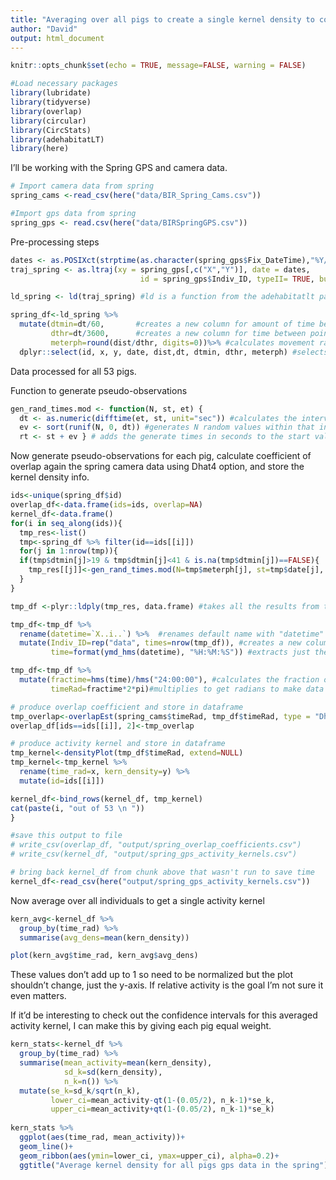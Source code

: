 ```yaml
---
title: "Averaging over all pigs to create a single kernel density to compare against camera data"
author: "David"
output: html_document
---
```


```r
knitr::opts_chunk$set(echo = TRUE, message=FALSE, warning = FALSE)
```

```r
#Load necessary packages
library(lubridate)
library(tidyverse)
library(overlap)
library(circular)
library(CircStats)
library(adehabitatLT)
library(here)
```


I'll be working with the Spring GPS and camera data. 
```r
# Import camera data from spring
spring_cams <-read_csv(here("data/BIR_Spring_Cams.csv")) 

#Import gps data from spring
spring_gps <- read.csv(here("data/BIRSpringGPS.csv")) 
```

Pre-processing steps
```r
dates <- as.POSIXct(strptime(as.character(spring_gps$Fix_DateTime),"%Y/%m/%d %H:%M", tz="America/New_York"))
traj_spring <- as.ltraj(xy = spring_gps[,c("X","Y")], date = dates,
                             id = spring_gps$Indiv_ID, typeII= TRUE, burst = spring_gps$Indiv_ID)

ld_spring <- ld(traj_spring) #ld is a function from the adehabitatlt package that converts from ltraj object back to dataframe

spring_df<-ld_spring %>% 
  mutate(dtmin=dt/60,       #creates a new column for amount of time between points in minutes
         dthr=dt/3600,      #creates a new column for time between points in hours
         meterph=round(dist/dthr, digits=0))%>% #calculates movement rate in meters per hour, rounds to nearest
  dplyr::select(id, x, y, date, dist,dt, dtmin, dthr, meterph) #selects columns of interest
```
Data processed for all 53 pigs.  

Function to generate pseudo-observations
```r
gen_rand_times.mod <- function(N, st, et) {
  dt <- as.numeric(difftime(et, st, unit="sec")) #calculates the interval in seconds between the start time and end time of the interval
  ev <- sort(runif(N, 0, dt)) #generates N random values within that interval and sorts them from least to greatest
  rt <- st + ev } # adds the generate times in seconds to the start value to create a vector of times between the start and the end
```

Now generate pseudo-observations for each pig, calculate coefficient of overlap again the spring camera data using Dhat4 option, and store the kernel density info.
```r
ids<-unique(spring_df$id)
overlap_df<-data.frame(ids=ids, overlap=NA)
kernel_df<-data.frame()
for(i in seq_along(ids)){
  tmp_res<-list()
  tmp<-spring_df %>% filter(id==ids[[i]])
  for(j in 1:nrow(tmp)){
  if(tmp$dtmin[j]>19 & tmp$dtmin[j]<41 & is.na(tmp$dtmin[j])==FALSE){
    tmp_res[[j]]<-gen_rand_times.mod(N=tmp$meterph[j], st=tmp$date[j], et = tmp$date[j+1])
  }
}

tmp_df <-plyr::ldply(tmp_res, data.frame) #takes all the results from the list and binds them into a single dataframe

tmp_df<-tmp_df %>% 
  rename(datetime=`X..i..`) %>%  #renames default name with "datetime"
  mutate(Indiv_ID=rep("data", times=nrow(tmp_df)), #creates a new column for the animal ID repeated for the length of the dataframe
         time=format(ymd_hms(datetime), "%H:%M:%S")) #extracts just the time of each observation from the datetime

tmp_df<-tmp_df %>% 
  mutate(fractime=hms(time)/hms("24:00:00"), #calculates the fraction of the diel cycle based on the time
         timeRad=fractime*2*pi)#multiplies to get radians to make data circular

# produce overlap coefficient and store in dataframe
tmp_overlap<-overlapEst(spring_cams$timeRad, tmp_df$timeRad, type = "Dhat4") 
overlap_df[ids==ids[[i]], 2]<-tmp_overlap

# produce activity kernel and store in dataframe
tmp_kernel<-densityPlot(tmp_df$timeRad, extend=NULL)
tmp_kernel<-tmp_kernel %>% 
  rename(time_rad=x, kern_density=y) %>% 
  mutate(id=ids[[i]])

kernel_df<-bind_rows(kernel_df, tmp_kernel)
cat(paste(i, "out of 53 \n "))
} 
```

```r
#save this output to file
# write_csv(overlap_df, "output/spring_overlap_coefficients.csv")
# write_csv(kernel_df, "output/spring_gps_activity_kernels.csv")

# bring back kernel_df from chunk above that wasn't run to save time
kernel_df<-read_csv(here("output/spring_gps_activity_kernels.csv"))
```


Now average over all individuals to get a single activity kernel
```r
kern_avg<-kernel_df %>% 
  group_by(time_rad) %>% 
  summarise(avg_dens=mean(kern_density))

plot(kern_avg$time_rad, kern_avg$avg_dens)
```
  
  These values don't add up to 1 so need to be normalized but the plot shouldn't change, just the y-axis. If relative activity is the goal I'm not sure it even matters.  


If it'd be interesting to check out the confidence intervals for this averaged activity kernel, I can make this by giving each pig equal weight.
```r
kern_stats<-kernel_df %>% 
  group_by(time_rad) %>% 
  summarise(mean_activity=mean(kern_density),
            sd_k=sd(kern_density),
            n_k=n()) %>%
  mutate(se_k=sd_k/sqrt(n_k),
         lower_ci=mean_activity-qt(1-(0.05/2), n_k-1)*se_k,
         upper_ci=mean_activity+qt(1-(0.05/2), n_k-1)*se_k) 
  
kern_stats %>% 
  ggplot(aes(time_rad, mean_activity))+
  geom_line()+
  geom_ribbon(aes(ymin=lower_ci, ymax=upper_ci), alpha=0.2)+
  ggtitle("Average kernel density for all pigs gps data in the spring")
```





